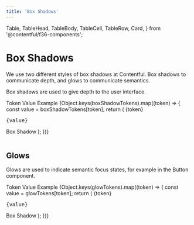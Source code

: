 ```yaml
---
title: 'Box Shadows'
---
```



  Table,
  TableHead,
  TableBody,
  TableCell,
  TableRow,
  Card,
} from '@contentful/f36-components';

# Box Shadows

We use two different styles of box shadows at Contentful. Box shadows to
communicate depth, and glows to communicate semantics.

Box shadows are used to give depth to the user interface.

<Table className="f36-margin-bottom--l">
  <TableHead>
    <TableRow>
      <TableCell>Token</TableCell>
      <TableCell>Value</TableCell>
      <TableCell>Example</TableCell>
    </TableRow>
  </TableHead>
  <TableBody>
    {Object.keys(boxShadowTokens).map((token) => {
      const value = boxShadowTokens[token];
      return (
        <TableRow key={token}>
          <TableCell>{token}</TableCell>
          <TableCell>
            <pre>{value}</pre>
          </TableCell>
          <TableCell>
            <Card>Box Shadow</Card>
          </TableCell>
        </TableRow>
      );
    })}
  </TableBody>
</Table>

## Glows

Glows are used to indicate semantic focus states, for example in the
Button component.

<Table>
  <TableHead>
    <TableRow>
      <TableCell>Token</TableCell>
      <TableCell>Value</TableCell>
      <TableCell>Example</TableCell>
    </TableRow>
  </TableHead>
  <TableBody>
    {Object.keys(glowTokens).map((token) => {
      const value = glowTokens[token];
      return (
        <TableRow key={token}>
          <TableCell>{token}</TableCell>
          <TableCell>
            <pre>{value}</pre>
          </TableCell>
          <TableCell>
            <Card style={{ boxShadow: value }}>Box Shadow</Card>
          </TableCell>
        </TableRow>
      );
    })}
  </TableBody>
</Table>
